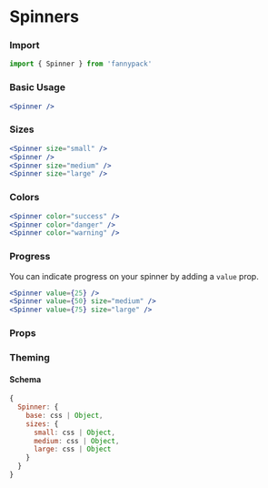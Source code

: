 
# Spinners

### Import

```jsx
import { Spinner } from 'fannypack'
```

### Basic Usage

```.jsx
<Spinner />
```

### Sizes

```.jsx
<Spinner size="small" />
<Spinner />
<Spinner size="medium" />
<Spinner size="large" />
```

### Colors

```.jsx
<Spinner color="success" />
<Spinner color="danger" />
<Spinner color="warning" />
```

### Progress

You can indicate progress on your spinner by adding a `value` prop.

```.jsx
<Spinner value={25} />
<Spinner value={50} size="medium" />
<Spinner value={75} size="large" />
```

### Props

<PropsTable component={Spinner} />

### Theming

#### Schema

```jsx
{
  Spinner: {
    base: css | Object,
    sizes: {
      small: css | Object,
      medium: css | Object,
      large: css | Object
    }
  }
}
```
